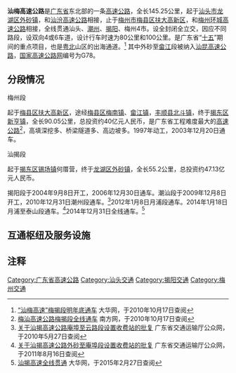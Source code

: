 {{中国高速公路信息框
|   編號           = G78
|   名稱           = 汕头－昆明高速公路（汕头－畲江）
|   自定头部       = 
|   地圖           = 
|   路線簡稱       = 汕梅
|   最近通車日期   = 2012年1月8日<ref>[http://www.strtv.cn/car/31728.html 往潮汕机场快速通道打通 行程仅30分钟] {{webarchive|url=https://web.archive.org/web/20121114135351/http://www.strtv.cn/car/31728.html |date=2012-11-14 }} 一潮网</ref>
|   规划总里程     = 145.25
|   起點           = [[汕头市|汕头市]][[龙湖区|龙湖区]][[外砂镇|外砂镇]]
|   終點           = [[梅州市|梅州市]][[梅县区|梅县区]][[畲江镇|畲江镇]]
|   出口處數       = 14
|   服務區數       = 3
}}
{{中国高速公路信息框
|   省名                = 广东省
|   編號                = S19
|   自定头部            = [[File:Guangdong_Expwy_S19_sign_with_name.svg|130px]]
|   名稱                = 梅州－汕尾高速公路（水口－程江）
|   地圖                = 
|   路線簡稱            = 汕梅
|   最近通車日期        = 2008年1月
|   规划总里程          = 
|   起點                = [[梅州市|梅州市]][[梅县区|梅县区]][[程江镇|程江镇]]
|   終點                = [[梅州市|梅州市]][[梅县区|梅县区]][[水口镇|水口镇]]
|   出口處數            = 2
|   服務區數            = 0
}}
{{中国高速公路信息框
|   省名                = 广东省
|   編號                = S17
|   自定头部            = [[File:Guangdong_Expwy_S17_sign_with_name.svg|130px]]
|   名稱                = 揭阳－普宁－惠来高速公路（云路－新亨）
|   地圖                = 
|   路線簡稱            = 汕梅
|   最近通車日期        = 2008年1月
|   规划总里程          = 21.492
|   起點                = [[揭阳市|揭阳市]][[揭东区|揭东区]][[云路镇|云路镇]]
|   終點                = [[揭阳市|揭阳市]][[揭东区|揭东区]][[新亨镇|新亨镇]]
|   出口處數            = 4
|   服務區數            = 1
}}
'''汕梅高速公路'''是[[广东省|广东省]]东北部的一条[[高速公路|高速公路]]，全长145.25公里，起于[[汕头市|汕头市]][[龙湖区|龙湖区]][[外砂镇|外砂镇]]，和[[汕汾高速公路|汕汾高速公路]]相接，止于[[梅州市|梅州市]][[梅县区|梅县区]][[扶大镇|扶大高新区]]，和[[梅州环城高速公路|梅州环城高速公路]]相接，全线贯通汕头、[[潮州|潮州]]、[[揭阳|揭阳]]、梅州4市。设全封闭全立交，因应不同路段，设双向4或6车道，设计行车时速为80公里和100公里。是广东省“[[中国五年计划|十五]]”期间的重点项目，也是[[粤北|粤北]]山区的出海通道。<ref>[http://www.dahuawang.com/localnews/showlocal.asp?no=20780 “汕梅高速”梅揭段明年底通车] {{Wayback|url=http://www.dahuawang.com/localnews/showlocal.asp?no=20780 |date=20140407124536 }} 大华网，于2010年10月17日查阅</ref> 其中外砂至[[畲江|畲江]]段被纳入[[汕昆高速公路|汕昆高速公路]]，[[国家高速公路网|国家高速公路网]]编号为G78。

==分段情况==
;梅州段
起于[[梅县区|梅县区]][[扶大镇|扶大高新区]]，途经[[梅县区|梅县区]][[梅南镇|梅南镇]]、[[畲江镇|畲江镇]]，[[丰顺县|丰顺县]][[北斗镇_(丰顺县)|北斗镇]]，终于[[揭东区|揭东区]][[新亨镇|新亨镇]]，全长90.05公里，总投资约40亿元人民币，是广东省工程难度最大的[[高速公路|高速公路]]<ref>[http://www.southcn.com/news/dishi/meizhou/tp/200312210434.htm 梅汕高速公路梅揭段全线通车] {{Wayback|url=http://www.southcn.com/news/dishi/meizhou/tp/200312210434.htm |date=20071230233601 }} 南方网，于2010年10月17日查阅</ref>，高填深挖多、桥梁隧道多、高边坡多。1997年动工，2003年12月20日通车。

;汕揭段
起于[[揭东区|揭东区]][[锡场镇_(揭东区)|锡场镇]]何厝营，终于[[龙湖区|龙湖区]][[外砂镇|外砂镇]]，全长55.2公里，总投资约47.13亿元人民币。

揭阳段于2004年9月8日开工，2006年12月30日通车。潮汕段于2009年12月8日开工，2010年12月31日潮州段通车。<ref>[http://www.gdcd.gov.cn/xzxkgg/20100519091831137_1.shtml 关于汕揭高速公路庵埠至云路段设置收费站的批复] {{Wayback|url=http://www.gdcd.gov.cn/xzxkgg/20100519091831137_1.shtml |date=20150924021336 }} 广东省交通运输厅公众网，于2010年5月27日查阅</ref>2012年1月8日月浦段通车。2014年1月18日月浦至泰山段通车。<ref>[http://www.gdcd.gov.cn/xzxkgg/20110816143410112_1.shtml 关于汕揭高速公路外砂至庵埠段设置收费站的批复] {{Wayback|url=http://www.gdcd.gov.cn/xzxkgg/20110816143410112_1.shtml |date=20150924021343 }} 广东省交通运输厅公众网，于2011年8月16日查阅</ref>2014年12月31日全线通车。<ref>[http://cs.dahuawang.com/view.asp?newsno=1429 汕揭高速全线贯通] {{Wayback|url=http://cs.dahuawang.com/view.asp?newsno=1429 |date=20190909080524 }} 大华网，于2015年2月27日查阅</ref>

==互通枢纽及服务设施==
{{Start expwy exit box|place=1}}
{{Expwy exit group|{{China Expwy Name|G78|路段}}|place=1}}
{{Expwy exit item|place=[[汕头市|汕头市]]<br />[[龙湖区|龙湖区]]|place rows=2|type=H|name=金洲|index=0|dist start=|highway connection={{China Expwy Name|G15|[[汕汾高速公路|汕汾高速公路]]}}}}
{{Expwy exit item|type=E|name=泰山|index=3|dist start=|road connection={{中国国道名|324}}|}}
{{Expwy exit item|place=[[潮州市|潮州市]]<br />[[潮安區|潮安區]]|place rows=1|index=5|type=E|name=月埔|dist start=|road connection={{中国省道名|233|P=广东|砚前路}}}}
{{Expwy exit item|place=[[揭阳市|揭阳市]]<br />[[榕城区|榕城区]]|place rows=1|index=|type=H|name=溪头||highway connection={{China Expwy Name|S85|[[潮汕环线高速公路|潮汕环线高速公路]]|P=Guangdong}}}}
{{Expwy exit group|{{China Expwy Name|S85|并行路段|P=Guangdong|L1=G78}}|place=1}}
{{Expwy exit item|place=[[潮州市|潮州市]]<br />[[潮安區|潮安區]]|place rows=1|type=E|state=c|name=沙溪|index=18|dist start=|road connection={{中国县道名|078}}}}
{{Expwy exit item|place=[[揭陽市|揭陽市]]<br />[[揭东区|揭东区]]|place rows=1|type=EH|state=c|name=登岗|index=25|dist start=|road connection=进场路|highway connection={{China Expwy Name|S85|[[潮汕环线高速公路|潮汕环线高速公路]]|P=Guangdong}}|comment=[[File:Aiga_departingflights_inv.svg|20px]] [[揭阳潮汕机场|揭阳潮汕机场]]<br>[[File:Aiga_railtransportation_inv.svg|20px]][[潮汕站|潮汕站]]}}
{{Expwy exit group|{{China Expwy Name|G78|路段}}|place=1}}
{{Expwy exit item|place=[[揭陽市|揭陽市]]<br />[[揭东区|揭东区]]|place rows=2|type=H|name=埔上|dist start=|highway connection={{China Expwy Name|G1523|[[潮莞高速公路|潮莞高速公路]]}}}}
{{Expwy exit item|type=E|name=云路|index=33|road connection={{中国省道名|335|P=广东}}|comment={{China Expwy Name|S17|起点|P=Guangdong}}}}
{{Expwy exit group|{{China Expwy Name|S17|并行路段|P=Guangdong|L1=G78}}|place=1}}
{{Expwy exit item|place=[[揭陽市|揭陽市]]<br />[[揭东区|揭东区]]|place rows=4|index=35|type=H|name=揭东|highway connection=[[潮揭高速公路|潮揭高速公路]]|state=U|comment=}}
{{Expwy exit item|index=43|state=c|type=E|name=埔田|road connection={{中国县道名|114}}}}
{{Expwy exit item|index=|state=c|type=S|name=锡场服务区}}
{{Expwy exit item|index=54|state=c|type=H|name=新亨|alias=揭阳|highway connection={{China Expwy Name|S17|[[揭普惠高速公路|揭普惠高速公路]]|P=Guangdong}}}}
{{Expwy exit group|{{China Expwy Name|G78|路段}}|place=1}}
{{Expwy exit item|index=65|place=[[揭陽市|揭陽市]]<br />[[揭东区|揭东区]]|type=E|name=玉湖|dist start=|road connection={{中国国道名|206}}}}
{{Expwy exit item|index=74|place=[[梅州市|梅州市]]<br />[[丰顺县|丰顺县]]|place rows=4|type=E|name=丰顺|dist start=|road connection={{中国省道名|224|P=广东|金河大道}}}}
{{Expwy exit item|index=83|type=E|name=附城|dist start=|road connection={{中国国道名|206|梅汕公路}}|comment=[[File:Aiga_railtransportation_inv.svg|20px]][[丰顺东站|丰顺东站]]}}
{{Expwy exit item|index=84|type=H|name=北斗|dist start=|highway connection={{China Expwy Name|S68|[[大丰华高速公路|大丰华高速公路]]|P=Guangdong}}}}
{{Expwy exit item|index=84|type=S|name=北斗服务区|comment=南行}}
{{Expwy exit item|index=102|place=[[梅州市|梅州市]]<br />[[梅县区|梅县区]]|place rows=3|type=E|name=径义|dist start=|road connection={{中国国道名|206|梅汕公路}}}}
{{Expwy exit item|index=104|type=S|name=黄竹坪服务区|comment=北行}}
{{Expwy exit item|index=114|type=H|name=畲江|state=c|dist start=|highway connection={{China Expwy Name|G78|[[兴畲高速公路|兴畲高速公路]]}}<br>{{China Expwy Name|S19|[[梅汕高速公路|梅汕高速公路]]|P=Guangdong}}|road connection={{中国国道名|206|梅汕公路}}<br>高新区梅州大道|comment=[[File:Aiga_railtransportation_inv.svg|20px]][[畲江北站|畲江北站]]}}
{{End expwy exit box|place=1}}

==注释==
{{reflist}}

{{广东省高速公路}}

[[Category:广东省高速公路|Category:广东省高速公路]]
[[Category:汕头交通|Category:汕头交通]]
[[Category:揭阳交通|Category:揭阳交通]]
[[Category:梅州交通|Category:梅州交通]]